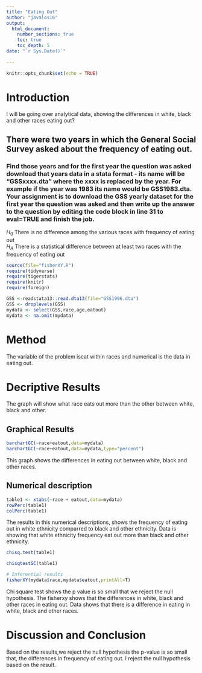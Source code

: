 ```yaml
---
title: "Eating Out"
author: "javalos16"
output: 
  html_document:
    number_sections: true
    toc: true
    toc_depth: 5
date: "`r Sys.Date()`"    
    
---
```


```r
knitr::opts_chunk$set(echo = TRUE)
```

# Introduction

I will be going over analytical data, showing the differences in white, black and other races eating out? 

## There were two years in which the General Social Survey asked about the frequency of eating out.
### Find those years and for the first year the question was asked download that years data in a stata format - its name will be "GSSxxxx.dta" where the xxxx is replaced by the year.  For example if the year was 1983 its name would be GSS1983.dta. Your assignment is to download the GSS yearly dataset for the first year the question was asked and then  write up the answer to the question by editing the  code block in line 31 to eval=TRUE and finish the job. 

$H_0$ There is no difference among the various races with frequency of eating out  
$H_A$ There is a statistical difference between at least two races with the frequency of eating out  


```r
source(file="fisherXY.R")
require(tidyverse)
require(tigerstats)
require(knitr)
require(foreign)
```

```r
GSS <-readstata13::read.dta13(file="GSS1996.dta")
GSS <- droplevels(GSS)
mydata <- select(GSS,race,age,eatout)
mydata <- na.omit(mydata)
```

# Method

The variable of the problem iscat within races and numerical is the data in eating out.

# Decriptive Results

The graph will show what race eats out more than the other between white, black and other.

## Graphical Results

```r
barchartGC(~race+eatout,data=mydata)
barchartGC(~race+eatout,data=mydata,type="percent")
```
This graph shows the differences in eating out between white, black and other races.


## Numerical description

```r
table1 <- xtabs(~race + eatout,data=mydata)
rowPerc(table1)
colPerc(table1)
```
The results in this numerical descriptions, shows the frequency of eating out in white ethnicity comparred to black and other ethnicity. Data is showing that white ethnicity frequency eat out more than black and other ethnicity.

```r
chisq.test(table1)

chisqtestGC(table1)

# Inferential results
fisherXY(mydata$race,mydata$eatout,printAll=T)
```


Chi square test shows the p value is so small that we reject the null hypothesis.
The fisherxy shows that the differences in white, black and other races in eating out. Data shows that there is a difference in eating in white, black and other races.

# Discussion and Conclusion

Based on the results,we reject the null hypothesis the p-value is so small that, the differences in frequency of eating out. I reject the null hypothesis based on the result.